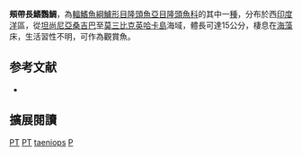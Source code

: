 {{Speciesbox
| image = 
| image_width = 250px
| status = LC
| status_system = IUCN3.1
| genus = Pteragogus
| species = taeniops
| authority = [[Peters|Peters]], 1855
| synonyms = *''Cossyphus taeniops''<br /><small>Peters, 1855</small>
}}

'''頰帶長鰭鸚鯛'''，為[[輻鰭魚綱|輻鰭魚綱]][[鱸形目|鱸形目]][[隆頭魚亞目|隆頭魚亞目]][[隆頭魚科|隆頭魚科]]的其中一[[種|種]]，分布於西[[印度洋|印度洋]]區，從[[坦尚尼亞|坦尚尼亞]][[桑吉巴|桑吉巴]]至[[莫三比克|莫三比克]][[英哈卡島|英哈卡島]]海域，體長可達15公分，棲息在[[海藻|海藻]]床，生活習性不明，可作為觀賞魚。

== 参考文献 ==
*{{FishBase_species|genus=Pteragogus|species=taeniops|year=2013|month=8}}

== 擴展閱讀 ==
{{refbegin}}
{{wikispecies-inline|Pteragogus taeniops|頰帶長鰭鸚鯛}}
{{refend}}
{{Taxonbar|from=Q3761358}}

[[Category:IUCN红色名录无危物种|PT]]
[[Category:觀賞魚|PT]]
[[Category:長鰭鸚鯛屬|taeniops]]
[[Category:1855年描述的魚類|P]]


{{鱸形目小作品}}